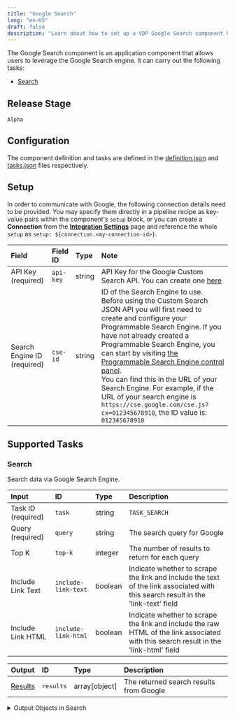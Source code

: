```yaml
---
title: "Google Search"
lang: "en-US"
draft: false
description: "Learn about how to set up a VDP Google Search component https://github.com/instill-ai/instill-core"
---
```


The Google Search component is an application component that allows users to leverage the Google Search engine.
It can carry out the following tasks:
- [Search](#search)



## Release Stage

`Alpha`



## Configuration

The component definition and tasks are defined in the [definition.json](https://github.com/instill-ai/pipeline-backend/blob/main/pkg/component/application/googlesearch/v0/config/definition.json) and [tasks.json](https://github.com/instill-ai/pipeline-backend/blob/main/pkg/component/application/googlesearch/v0/config/tasks.json) files respectively.




## Setup


In order to communicate with Google, the following connection details need to be
provided. You may specify them directly in a pipeline recipe as key-value pairs
within the component's `setup` block, or you can create a **Connection** from
the [**Integration Settings**](https://www.instill.tech/docs/vdp/integration)
page and reference the whole `setup` as `setup:
${connection.<my-connection-id>}`.

<div class="markdown-col-no-wrap" data-col-1 data-col-2>

| Field | Field ID | Type | Note |
| :--- | :--- | :--- | :--- |
| API Key (required) | `api-key` | string | API Key for the Google Custom Search API. You can create one <a href="https://developers.google.com/custom-search/v1/overview#api-key">here</a>  |
| Search Engine ID (required) | `cse-id` | string | ID of the Search Engine to use. Before using the Custom Search JSON API you will first need to create and configure your Programmable Search Engine. If you have not already created a Programmable Search Engine, you can start by visiting [the Programmable Search Engine control panel](https://programmablesearchengine.google.com/controlpanel/all). <br /> You can find this in the URL of your Search Engine. For example, if the URL of your search engine is `https://cse.google.com/cse.js?cx=012345678910`, the ID value is: `012345678910`  |

</div>




## Supported Tasks

### Search

Search data via Google Search Engine.

<div class="markdown-col-no-wrap" data-col-1 data-col-2>

| Input | ID | Type | Description |
| :--- | :--- | :--- | :--- |
| Task ID (required) | `task` | string | `TASK_SEARCH` |
| Query (required) | `query` | string | The search query for Google |
| Top K | `top-k` | integer | The number of results to return for each query |
| Include Link Text | `include-link-text` | boolean | Indicate whether to scrape the link and include the text of the link associated with this search result in the 'link-text' field |
| Include Link HTML | `include-link-html` | boolean | Indicate whether to scrape the link and include the raw HTML of the link associated with this search result in the 'link-html' field |
</div>






<div class="markdown-col-no-wrap" data-col-1 data-col-2>

| Output | ID | Type | Description |
| :--- | :--- | :--- | :--- |
| [Results](#search-results) | `results` | array[object] | The returned search results from Google |
</div>

<details>
<summary> Output Objects in Search</summary>

<h4 id="search-results">Results</h4>

<div class="markdown-col-no-wrap" data-col-1 data-col-2>

| Field | Field ID | Type | Note |
| :--- | :--- | :--- | :--- |
| Link | `link` | string | The full URL to which the search result is pointing, e.g., http://www.example.com/foo/bar. |
| Link HTML | `link-html` | string | The scraped raw html of the link associated with this search result |
| Link Text | `link-text` | string | The scraped text of the link associated with this search result, in plain text |
| Snippet | `snippet` | string | The snippet from the page associated with this search result, in plain text |
| Title | `title` | string | The title of a search result, in plain text |
</div>
</details>


